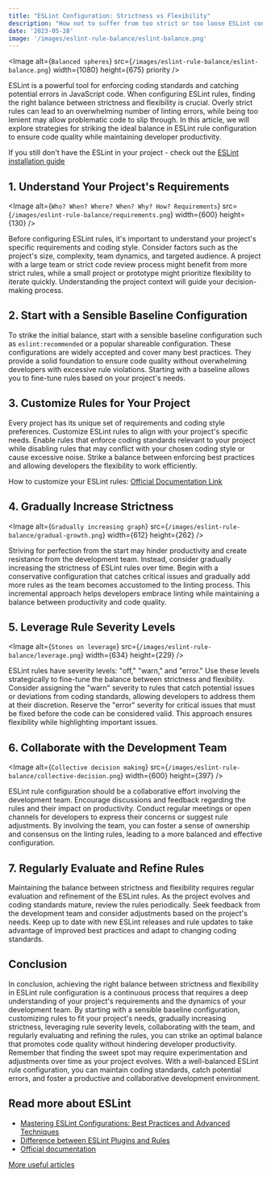 ```yaml
---
title: "ESLint Configuration: Strictness vs Flexibility"
description: "How not to suffer from too strict or too loose ESLint config? How to configure your ESLint properly? Find out in this article!"
date: '2023-05-28'
image: '/images/eslint-rule-balance/eslint-balance.png'
---
```


<Image
    alt={`Balanced spheres`}
    src={`/images/eslint-rule-balance/eslint-balance.png`}
    width={1080}
    height={675}
    priority
/>

ESLint is a powerful tool for enforcing coding standards and catching potential errors in JavaScript code. When configuring ESLint rules, finding the right balance between strictness and flexibility is crucial. Overly strict rules can lead to an overwhelming number of linting errors, while being too lenient may allow problematic code to slip through. In this article, we will explore strategies for striking the ideal balance in ESLint rule configuration to ensure code quality while maintaining developer productivity.

If you still don't have the ESLint in your project - check out the [ESLint installation guide](eslint-setup)

## 1. Understand Your Project's Requirements

<Image
    alt={`Who? When? Where? When? Why? How? Requirements`}
    src={`/images/eslint-rule-balance/requirements.png`}
    width={600}
    height={130}
/>

Before configuring ESLint rules, it's important to understand your project's specific requirements and coding style. Consider factors such as the project's size, complexity, team dynamics, and targeted audience. A project with a large team or strict code review process might benefit from more strict rules, while a small project or prototype might prioritize flexibility to iterate quickly. Understanding the project context will guide your decision-making process.

## 2. Start with a Sensible Baseline Configuration

To strike the initial balance, start with a sensible baseline configuration such as `eslint:recommended` or a popular shareable configuration. These configurations are widely accepted and cover many best practices. They provide a solid foundation to ensure code quality without overwhelming developers with excessive rule violations. Starting with a baseline allows you to fine-tune rules based on your project's needs.

## 3. Customize Rules for Your Project

Every project has its unique set of requirements and coding style preferences. Customize ESLint rules to align with your project's specific needs. Enable rules that enforce coding standards relevant to your project while disabling rules that may conflict with your chosen coding style or cause excessive noise. Strike a balance between enforcing best practices and allowing developers the flexibility to work efficiently.

How to customize your ESLint rules: [Official Documentation Link](https://eslint.org/docs/latest/use/configure/rules)

## 4. Gradually Increase Strictness

<Image
    alt={`Gradually increasing graph`}
    src={`/images/eslint-rule-balance/gradual-growth.png`}
    width={612}
    height={262}
/>

Striving for perfection from the start may hinder productivity and create resistance from the development team. Instead, consider gradually increasing the strictness of ESLint rules over time. Begin with a conservative configuration that catches critical issues and gradually add more rules as the team becomes accustomed to the linting process. This incremental approach helps developers embrace linting while maintaining a balance between productivity and code quality.

## 5. Leverage Rule Severity Levels


<Image
    alt={`Stones on leverage`}
    src={`/images/eslint-rule-balance/leverage.png`}
    width={634}
    height={229}
/>

ESLint rules have severity levels: "off," "warn," and "error." Use these levels strategically to fine-tune the balance between strictness and flexibility. Consider assigning the "warn" severity to rules that catch potential issues or deviations from coding standards, allowing developers to address them at their discretion. Reserve the "error" severity for critical issues that must be fixed before the code can be considered valid. This approach ensures flexibility while highlighting important issues.

## 6. Collaborate with the Development Team

<Image
    alt={`Collective decision making`}
    src={`/images/eslint-rule-balance/collective-decision.png`}
    width={600}
    height={397}
/>

ESLint rule configuration should be a collaborative effort involving the development team. Encourage discussions and feedback regarding the rules and their impact on productivity. Conduct regular meetings or open channels for developers to express their concerns or suggest rule adjustments. By involving the team, you can foster a sense of ownership and consensus on the linting rules, leading to a more balanced and effective configuration.

## 7. Regularly Evaluate and Refine Rules

Maintaining the balance between strictness and flexibility requires regular evaluation and refinement of the ESLint rules. As the project evolves and coding standards mature, review the rules periodically. Seek feedback from the development team and consider adjustments based on the project's needs. Keep up to date with new ESLint releases and rule updates to take advantage of improved best practices and adapt to changing coding standards.

## Conclusion

In conclusion, achieving the right balance between strictness and flexibility in ESLint rule configuration is a continuous process that requires a deep understanding of your project's requirements and the dynamics of your development team. By starting with a sensible baseline configuration, customizing rules to fit your project's needs, gradually increasing strictness, leveraging rule severity levels, collaborating with the team, and regularly evaluating and refining the rules, you can strike an optimal balance that promotes code quality without hindering developer productivity. Remember that finding the sweet spot may require experimentation and adjustments over time as your project evolves. With a well-balanced ESLint rule configuration, you can maintain coding standards, catch potential errors, and foster a productive and collaborative development environment.

## Read more about ESLint

- [Mastering ESLint Configurations: Best Practices and Advanced Techniques](eslint-best-practices)
- [Difference between ESLint Plugins and Rules](eslint-rules-vs-plugins)
- [Official documentation](https://eslint.org/docs/latest/)

[More useful articles](/)
